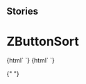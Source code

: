 
## Stories

<Meta title="Buttons/ZButtonSort" component="z-button-sort" />

# ZButtonSort

<Preview>
  <Story name="z-button-sort">
    {html` <z-button-sort
      label="${text("label", "sort")}"
      counter="${number("counter", 3)}"
      desclabel="${text("desclabel", "label DESC")}"
      sortlabelasc="${text("sortlabelasc", "1-9")}"
      sortlabeldesc="${text("sortlabeldesc", "9-1")}"
      isselected="${boolean("isselected", true)}"
      sortasc="${boolean("sortasc", true)}"
    ></z-button-sort>`}
  </Story>
  <Story name="z-button-sort ellipsis">
    {html` <z-button-sort
      label="${text("label", "Testo molto lungo lungo lungo lunghissimo lunghissimo lunghissimo ancora di più")}"
      counter="${number("counter", 3)}"
      desclabel="${text("desclabel", "label DESC")}"
      sortlabelasc="${text("sortlabelasc", "1-9")}"
      sortlabeldesc="${text("sortlabeldesc", "9-1")}"
      isselected="${boolean("isselected", true)}"
      sortasc="${boolean("sortasc", true)}"
    ></z-button-sort>`}
  </Story>
</Preview>

{" "}

<Props of="z-button-sort" />
